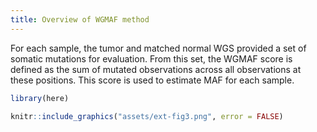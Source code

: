 ```yaml
---
title: Overview of WGMAF method 
---
```



For each sample, the tumor and matched normal WGS provided a set of somatic mutations for evaluation. From this set, the WGMAF score is defined as the sum of mutated observations across all observations at these positions. This score is used to estimate MAF for each sample.


```r
library(here)
```


```r
knitr::include_graphics("assets/ext-fig3.png", error = FALSE)
```
